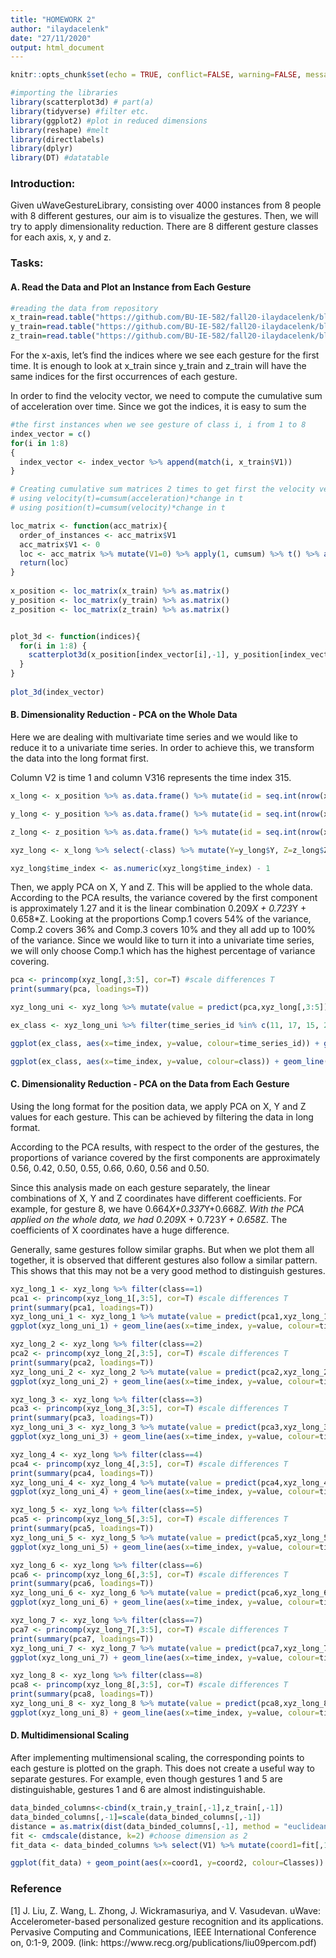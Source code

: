 ```yaml
---
title: "HOMEWORK 2"
author: "ilaydacelenk"
date: "27/11/2020"
output: html_document
---
```


```r
knitr::opts_chunk$set(echo = TRUE, conflict=FALSE, warning=FALSE, message=FALSE, error = FALSE, comment = FALSE)
```

```r
#importing the libraries
library(scatterplot3d) # part(a)
library(tidyverse) #filter etc.
library(ggplot2) #plot in reduced dimensions
library(reshape) #melt
library(directlabels)
library(dplyr)
library(DT) #datatable
```

### Introduction:
Given uWaveGestureLibrary, consisting over 4000 instances from 8 people with 8 different gestures, our aim is to visualize the gestures. Then, we will try to apply dimensionality reduction. There are 8 different gesture classes for each axis, x, y and z.

### Tasks:


#### A. Read the Data and Plot an Instance from Each Gesture
```r
#reading the data from repository
x_train=read.table("https://github.com/BU-IE-582/fall20-ilaydacelenk/blob/master/files/HW2_data/uWaveGestureLibrary_X_TRAIN.txt?raw=true")
y_train=read.table("https://github.com/BU-IE-582/fall20-ilaydacelenk/blob/master/files/HW2_data/uWaveGestureLibrary_Y_TRAIN.txt?raw=true")
z_train=read.table("https://github.com/BU-IE-582/fall20-ilaydacelenk/blob/master/files/HW2_data/uWaveGestureLibrary_Z_TRAIN.txt?raw=true")
```

For the x-axis, let's find the indices where we see each gesture for the first time. It is enough to look at x_train since y_train and z_train will have the same indices for the first occurrences of each gesture.

In order to find the velocity vector, we need to compute the cumulative sum of acceleration over time. Since we got the indices, it is easy to sum the 

```r
#the first instances when we see gesture of class i, i from 1 to 8
index_vector = c()
for(i in 1:8) 
{
  index_vector <- index_vector %>% append(match(i, x_train$V1)) 
}

# Creating cumulative sum matrices 2 times to get first the velocity vector and then the location vector for each instance
# using velocity(t)=cumsum(acceleration)*change in t
# using position(t)=cumsum(velocity)*change in t

loc_matrix <- function(acc_matrix){
  order_of_instances <- acc_matrix$V1
  acc_matrix$V1 <- 0
  loc <- acc_matrix %>% mutate(V1=0) %>% apply(1, cumsum) %>% t() %>% apply(1, cumsum) %>% t() %>% as.data.frame() %>% mutate(V1=order_of_instances)
  return(loc)
}
  
x_position <- loc_matrix(x_train) %>% as.matrix()
y_position <- loc_matrix(y_train) %>% as.matrix()
z_position <- loc_matrix(z_train) %>% as.matrix()


plot_3d <- function(indices){
  for(i in 1:8) {
    scatterplot3d(x_position[index_vector[i],-1], y_position[index_vector[i],-1], z_position[index_vector[i],-1], main = paste("Gesture Class ", x_position[index_vector[i],1]) ,xlab = "X Axis", ylab = "Y Axis", zlab = "Z Axis", col.grid="lightblue",type = "p", color = "red")
  }
}
  
plot_3d(index_vector)


```




#### B. Dimensionality Reduction - PCA on the Whole Data

Here we are dealing with multivariate time series and we would like to reduce it to a univariate time series. In order to achieve this, we transform the data into the long format first. 

Column V2 is time 1 and column V316 represents the time index 315. 

```r

x_long <- x_position %>% as.data.frame() %>% mutate(id = seq.int(nrow(x_position))) %>% melt(id.vars = c("id", "V1")) %>% transmute(time_series_id=id, time_index=variable, X=value, class=V1)

y_long <- y_position %>% as.data.frame() %>% mutate(id = seq.int(nrow(x_position))) %>% melt(id.vars = c("id", "V1")) %>% transmute(time_series_id=id, time_index=variable, Y=value, class=V1)

z_long <- z_position %>% as.data.frame() %>% mutate(id = seq.int(nrow(x_position))) %>% melt(id.vars = c("id", "V1")) %>% transmute(time_series_id=id, time_index=variable, Z=value, class=V1)

xyz_long <- x_long %>% select(-class) %>% mutate(Y=y_long$Y, Z=z_long$Z, class = x_long$class)  %>% mutate(time_index = sub(".", "", time_index)) 

xyz_long$time_index <- as.numeric(xyz_long$time_index) - 1 

```

Then, we apply PCA on X, Y and Z. This will be applied to the whole data. 
According to the PCA results, the variance covered by the first component is approximately 1.27 and it is the linear combination 0.209*X + 0.723*Y + 0.658*Z. Looking at the proportions Comp.1 covers 54% of the variance, Comp.2 covers 36% and Comp.3 covers 10% and they all add up to 100% of the variance. Since we would like to turn it into a univariate time series, we will only choose Comp.1 which has the highest percentage of variance covering.

```r
pca <- princomp(xyz_long[,3:5], cor=T) #scale differences T
print(summary(pca, loadings=T))
```


```r

xyz_long_uni <- xyz_long %>% mutate(value = predict(pca,xyz_long[,3:5])[,1]) %>% select(-X, -Y, -Z)

ex_class <- xyz_long_uni %>% filter(time_series_id %in% c(11, 17, 15, 20, 4, 13, 5, 8, 2, 3, 1, 10, 7, 12, 6, 21)) %>% mutate(time_series_id = as_factor(time_series_id), class = as_factor(class))

ggplot(ex_class, aes(x=time_index, y=value, colour=time_series_id)) + geom_line() + xlab("Time Index") + ylab("Value") + theme(plot.title=element_text(hjust = 0.5)) + scale_color_discrete(name = "Classes", labels = c("Class6", "Class5", "Class5", "Class3", "Class4", "Class8", "Class7", "Class4", "Class6", "Class1", "Class7", "Class3", "Class2", "Class1", "Class2", "Class8")) + geom_dl(aes(label = class), method = list(dl.combine("last.points")), cex = 0.8) 

ggplot(ex_class, aes(x=time_index, y=value, colour=class)) + geom_line() + xlab("Time Index") + ylab("Value") + theme(plot.title=element_text(hjust = 0.5)) + scale_color_discrete(name = "Classes")

```

#### C. Dimensionality Reduction - PCA on the Data from Each Gesture


Using the long format for the position data, we apply PCA on X, Y and Z values for each gesture. This can be achieved by filtering the data in long format. 

According to the PCA results, with respect to the order of the gestures, the proportions of variance covered by the first components are approximately 0.56, 0.42, 0.50, 0.55, 0.66, 0.60, 0.56 and 0.50. 

Since this analysis made on each gesture separately, the linear combinations of X, Y and Z coordinates have different coefficients. For example, for gesture 8, we have 0.664*X+0.337*Y+0.668*Z. With the PCA applied on the whole data, we had 0.209*X + 0.723*Y + 0.658*Z. The coefficients of X coordinates have a huge difference. 

Generally, same gestures follow similar graphs. But when we plot them all together, it is observed that different gestures also follow a similar pattern. This shows that this may not be a very good method to distinguish gestures. 

```r
xyz_long_1 <- xyz_long %>% filter(class==1)
pca1 <- princomp(xyz_long_1[,3:5], cor=T) #scale differences T
print(summary(pca1, loadings=T))
xyz_long_uni_1 <- xyz_long_1 %>% mutate(value = predict(pca1,xyz_long_1[,3:5])[,1]) %>% select(-X, -Y, -Z) %>% filter(time_series_id==11 | time_series_id==17) %>% mutate(time_series_id = as_factor(time_series_id))
ggplot(xyz_long_uni_1) + geom_line(aes(x=time_index, y=value, colour=time_series_id)) + xlab("Time Index") + ylab("Value") + theme(plot.title=element_text(hjust = 0.5)) + ggtitle("Time Series from Class 1")

xyz_long_2 <- xyz_long %>% filter(class==2)
pca2 <- princomp(xyz_long_2[,3:5], cor=T) #scale differences T
print(summary(pca2, loadings=T))
xyz_long_uni_2 <- xyz_long_2 %>% mutate(value = predict(pca2,xyz_long_2[,3:5])[,1]) %>% select(-X, -Y, -Z) %>% filter(time_series_id==15 | time_series_id==20) %>% mutate(time_series_id = as_factor(time_series_id))
ggplot(xyz_long_uni_2) + geom_line(aes(x=time_index, y=value, colour=time_series_id)) + xlab("Time Index") + ylab("Value") + theme(plot.title=element_text(hjust = 0.5)) + ggtitle("Time Series from Class 2")

xyz_long_3 <- xyz_long %>% filter(class==3)
pca3 <- princomp(xyz_long_3[,3:5], cor=T) #scale differences T
print(summary(pca3, loadings=T))
xyz_long_uni_3 <- xyz_long_3 %>% mutate(value = predict(pca3,xyz_long_3[,3:5])[,1]) %>% select(-X, -Y, -Z) %>% filter(time_series_id==4 | time_series_id==13) %>% mutate(time_series_id = as_factor(time_series_id))
ggplot(xyz_long_uni_3) + geom_line(aes(x=time_index, y=value, colour=time_series_id)) + xlab("Time Index") + ylab("Value") + theme(plot.title=element_text(hjust = 0.5)) + ggtitle("Time Series from Class 3")

xyz_long_4 <- xyz_long %>% filter(class==4)
pca4 <- princomp(xyz_long_4[,3:5], cor=T) #scale differences T
print(summary(pca4, loadings=T))
xyz_long_uni_4 <- xyz_long_4 %>% mutate(value = predict(pca4,xyz_long_4[,3:5])[,1]) %>% select(-X, -Y, -Z) %>% filter(time_series_id==5 | time_series_id==8) %>% mutate(time_series_id = as_factor(time_series_id))
ggplot(xyz_long_uni_4) + geom_line(aes(x=time_index, y=value, colour=time_series_id)) + xlab("Time Index") + ylab("Value") + theme(plot.title=element_text(hjust = 0.5)) + ggtitle("Time Series from Class 4")

xyz_long_5 <- xyz_long %>% filter(class==5)
pca5 <- princomp(xyz_long_5[,3:5], cor=T) #scale differences T
print(summary(pca5, loadings=T))
xyz_long_uni_5 <- xyz_long_5 %>% mutate(value = predict(pca5,xyz_long_5[,3:5])[,1]) %>% select(-X, -Y, -Z) %>% filter(time_series_id==2 | time_series_id==3) %>% mutate(time_series_id = as_factor(time_series_id))
ggplot(xyz_long_uni_5) + geom_line(aes(x=time_index, y=value, colour=time_series_id)) + xlab("Time Index") + ylab("Value") + theme(plot.title=element_text(hjust = 0.5)) + ggtitle("Time Series from Class 5")

xyz_long_6 <- xyz_long %>% filter(class==6)
pca6 <- princomp(xyz_long_6[,3:5], cor=T) #scale differences T
print(summary(pca6, loadings=T))
xyz_long_uni_6 <- xyz_long_6 %>% mutate(value = predict(pca6,xyz_long_6[,3:5])[,1]) %>% select(-X, -Y, -Z) %>% filter(time_series_id==1 | time_series_id==10) %>% mutate(time_series_id = as_factor(time_series_id))
ggplot(xyz_long_uni_6) + geom_line(aes(x=time_index, y=value, colour=time_series_id)) + xlab("Time Index") + ylab("Value") + theme(plot.title=element_text(hjust = 0.5)) + ggtitle("Time Series from Class 6")

xyz_long_7 <- xyz_long %>% filter(class==7)
pca7 <- princomp(xyz_long_7[,3:5], cor=T) #scale differences T
print(summary(pca7, loadings=T))
xyz_long_uni_7 <- xyz_long_7 %>% mutate(value = predict(pca7,xyz_long_7[,3:5])[,1]) %>% select(-X, -Y, -Z) %>% filter(time_series_id==7 | time_series_id==12) %>% mutate(time_series_id = as_factor(time_series_id))
ggplot(xyz_long_uni_7) + geom_line(aes(x=time_index, y=value, colour=time_series_id)) + xlab("Time Index") + ylab("Value") + theme(plot.title=element_text(hjust = 0.5)) + ggtitle("Time Series from Class 7")

xyz_long_8 <- xyz_long %>% filter(class==8)
pca8 <- princomp(xyz_long_8[,3:5], cor=T) #scale differences T
print(summary(pca8, loadings=T))
xyz_long_uni_8 <- xyz_long_8 %>% mutate(value = predict(pca8,xyz_long_8[,3:5])[,1]) %>% select(-X, -Y, -Z) %>% filter(time_series_id==6 | time_series_id==21) %>% mutate(time_series_id = as_factor(time_series_id))
ggplot(xyz_long_uni_8) + geom_line(aes(x=time_index, y=value, colour=time_series_id)) + xlab("Time Index") + ylab("Value") + theme(plot.title=element_text(hjust = 0.5)) + ggtitle("Time Series from Class 8")

```



#### D. Multidimensional Scaling

After implementing multimensional scaling, the corresponding points to each gesture is plotted on the graph. This does not create a useful way to separate gestures. For example, even though gestures 1 and 5 are distinguishable, gestures 1 and 6 are almost indistinguishable.

```r
data_binded_columns<-cbind(x_train,y_train[,-1],z_train[,-1])
data_binded_columns[,-1]=scale(data_binded_columns[,-1])
distance = as.matrix(dist(data_binded_columns[,-1], method = "euclidean"))
fit <- cmdscale(distance, k=2) #choose dimension as 2
fit_data <- data_binded_columns %>% select(V1) %>% mutate(coord1=fit[,1], coord2=fit[,2], Classes = as_factor(V1))

ggplot(fit_data) + geom_point(aes(x=coord1, y=coord2, colour=Classes)) + xlab("Time Index") + ylab("Value") + theme(plot.title=element_text(hjust = 0.5)) + ggtitle("MDS") 

```


### Reference

[1] J. Liu, Z. Wang, L. Zhong, J. Wickramasuriya, and V. Vasudevan. uWave: Accelerometer-based personalized gesture recognition and its applications. Pervasive Computing and Communications, IEEE International Conference on, 0:1-9, 2009. (link: https://www.recg.org/publications/liu09percom.pdf)
